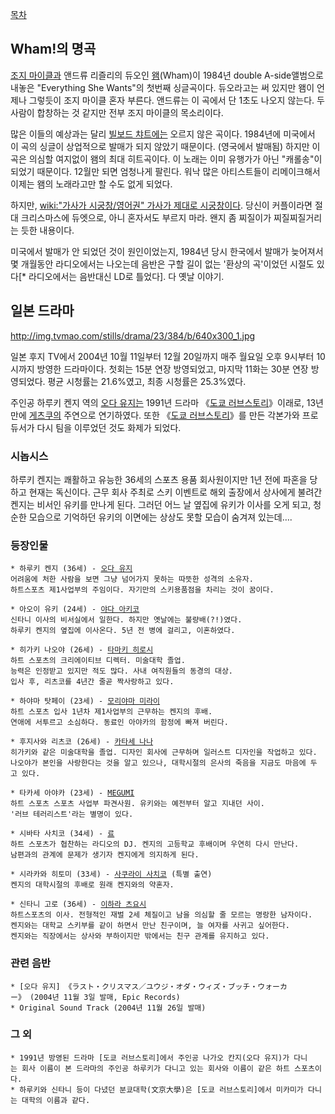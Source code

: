 [[목차]]

== Wham!의 명곡 ==
{{{#!html
<object width="560" height="315"><param name="movie" value="//www.youtube.com/v/E8gmARGvPlI?version=3&amp;hl=ko_KR"></param><param name="allowFullScreen" value="true"></param><param name="allowscriptaccess" value="always"></param><embed src="//www.youtube.com/v/E8gmARGvPlI?version=3&amp;hl=ko_KR" type="application/x-shockwave-flash" width="560" height="315" allowscriptaccess="always" allowfullscreen="true"></embed></object>
}}}

[[조지 마이클]]과 앤드류 리즐리의 듀오인 [[왬]](Wham)이 1984년 double A-side앨범으로 내놓은 "Everything She Wants"의 첫번째 싱글곡이다. 듀오라고는 써 있지만 왬이 언제나 그렇듯이 조지 마이클 혼자 부른다. 앤드류는 이 곡에서 단 1초도 나오지 않는다. 두 사람이 합창하는 것 같지만 전부 조지 마이클의 목소리이다.

많은 이들의 예상과는 달리 [[빌보드 챠트]]에는 오르지 않은 곡이다. 1984년에 미국에서 이 곡의 싱글이 상업적으로 발매가 되지 않았기 때문이다. (영국에서 발매됨) 하지만 이 곡은 의심할 여지없이 왬의 최대 히트곡이다. 이 노래는 이미 유행가가 아닌 "캐롤송"이 되었기 때문이다. 12월만 되면 엄청나게 팔린다. 워낙 많은 아티스트들이 리메이크해서 이제는 왬의 노래라고만 할 수도 없게 되었다.

하지만, [[wiki:"가사가 시궁창/영어권" 가사가 제대로 시궁창이다]]. 당신이 커플이라면 절대 크리스마스에 듀엣으로, 아니 혼자서도 부르지 마라. 왠지 좀 찌질이가 찌질찌질거리는 듯한 내용이다.

미국에서 발매가 안 되었던 것이 원인이었는지, 1984년 당시 한국에서 발매가 늦어져서 몇 개월동안 라디오에서는 나오는데 음반은 구할 길이 없는 '환상의 곡'이었던 시절도 있다[* 라디오에서는 음반대신 LD로 틀었다]. 다 옛날 이야기.



== 일본 드라마 ==
http://img.tvmao.com/stills/drama/23/384/b/640x300_1.jpg

일본 후지 TV에서 2004년 10월 11일부터 12월 20일까지 매주 월요일 오후 9시부터 10시까지 방영한 드라마이다.
첫회는 15분 연장 방영되었고, 마지막 11화는 30분 연장 방영되었다. 평균 시청률는 21.6%였고, 최종 시청률은 25.3%였다.

주인공 하루키 켄지 역의 [[오다 유지]]는 1991년 드라마 《[[도쿄 러브스토리]]》이래로, 13년 만에 [[게츠쿠]]의 주연으로 연기하였다. 또한 《[[도쿄 러브스토리]]》를 만든 각본가와 프로듀서가 다시 팀을 이루었던 것도 화제가 되었다.

=== 시놉시스 ===
하루키 켄지는 쾌활하고 유능한 36세의 스포츠 용품 회사원이지만 1년 전에 파혼을 당하고 현재는 독신이다. 근무 회사 주최로 스키 이벤트로 해외 출장에서 상사에게 불려간 켄지는 비서인 유키를 만나게 된다. 그러던 어느 날 옆집에 유키가 이사를 오게 되고, 청순한 모습으로 기억하던 유키의 이면에는 상상도 못할 모습이 숨겨져 있는데….

=== 등장인물 ===
 * 하루키 켄지 (36세) - [[오다 유지]] 
 어려움에 처한 사람을 보면 그냥 넘어가지 못하는 따뜻한 성격의 소유자.
 하트스포츠 제1사업부의 주임이다. 자기만의 스키용품점을 차리는 것이 꿈이다. 

 * 아오이 유키 (24세) - [[야다 아키코]]
 신타니 이사의 비서실에서 일한다. 하지만 옛날에는 불량배(?!)였다.
 하루키 켄지의 옆집에 이사온다. 5년 전 병에 걸리고, 이혼하였다.

 * 히가키 나오야 (26세) - [[타마키 히로시]] 
 하트 스포츠의 크리에이티브 디렉터. 미술대학 졸업.
 능력은 인정받고 있지만 적도 많다. 사내 여직원들의 동경의 대상.
 입사 후, 리츠코를 4년간 줄곧 짝사랑하고 있다.

 * 하야마 탓페이 (23세) - [[모리야마 미라이]] 
 하트 스포츠 입사 1년차 제1사업부의 근무하는 켄지의 후배.
 연애에 서투르고 소심하다. 동료인 아야카의 함정에 빠져 버린다.

 * 후지사와 리츠코 (26세) - [[카타세 나나]] 
 히가키와 같은 미술대학을 졸업. 디자인 회사에 근무하며 일러스트 디자인을 작업하고 있다.
 나오야가 본인을 사랑한다는 것을 알고 있으나, 대학시절의 은사의 죽음을 지금도 마음에 두고 있다.

 * 타카세 아야카 (23세) - [[MEGUMI]] 
 하트 스포츠 스포츠 사업부 파견사원. 유키와는 예전부터 알고 지내던 사이.
 '러브 테러리스트'라는 별명이 있다.

 * 시바타 사치코 (34세) - [[료]] 
 하트 스포츠가 협찬하는 라디오의 DJ. 켄지의 고등학교 후배이며 우연히 다시 만난다.
 남편과의 관계에 문제가 생기자 켄지에게 의지하게 된다. 

 * 시라카와 히토미 (33세) - [[사쿠라이 사치코]] (특별 출연) 
 켄지의 대학시절의 후배로 원래 켄지와의 약혼자.

 * 신타니 고로 (36세) - [[이하라 츠요시]] 
 하트스포츠의 이사. 전형적인 재벌 2세 체질이고 남을 의심할 줄 모르는 명랑한 남자이다.
 켄지와는 대학교 스키부를 같이 하면서 만난 친구이며, 늘 여자를 사귀고 싶어한다.
 켄지와는 직장에서는 상사와 부하이지만 밖에서는 친구 관계를 유지하고 있다.

=== 관련 음반 ===
 * [오다 유지] 《ラスト・クリスマス／ユウジ・オダ・ウィズ・ブッチ・ウォーカー》 (2004년 11월 3일 발매, Epic Records)
 * Original Sound Track (2004년 11월 26일 발매)

=== 그 외 ===
 * 1991년 방영된 드라마 [도쿄 러브스토리]에서 주인공 나가오 칸지(오다 유지)가 다니는 회사 이름이 본 드라마의 주인공 하루키가 다니고 있는 회사와 이름이 같은 하트 스포츠이다.
 * 하루키와 신타니 등이 다녔던 분쿄대학(文京大學)은 [도쿄 러브스토리]에서 미카미가 다니는 대학의 이름과 같다.
